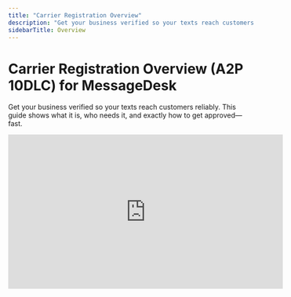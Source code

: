 ```yaml
---
title: "Carrier Registration Overview"
description: "Get your business verified so your texts reach customers reliably. This guide shows what it is, who needs it, and exactly how to get approved—fast."
sidebarTitle: Overview
---
```


# Carrier Registration Overview (A2P 10DLC) for MessageDesk

Get your business verified so your texts reach customers reliably. This guide shows what it is, who needs it, and exactly how to get approved—fast.

<iframe width="560" height="315" src="https://www.youtube.com/embed/YK9Ryb1DN9M?si=3XbTmTvFS3MlZP5J" title="YouTube video player" frameborder="0" allow="accelerometer; autoplay; clipboard-write; encrypted-media; gyroscope; picture-in-picture; web-share" referrerpolicy="strict-origin-when-cross-origin" allowfullscreen />

---

# SMS Registration Basics

## What is carrier registration?

A2P 10DLC is how US carriers verify businesses that text from local 10‑digit numbers. Registration tells carriers who you are and what you send, so your messages get delivered and aren't filtered. It's required for business texting in the US.

If you text from toll‑free numbers, there's a separate toll‑free verification as well.

## Who needs to register?

- All businesses texting US numbers from MessageDesk local numbers.
- Sole proprietors without an EIN can register too (with limits).
- Toll‑free phone numbers require their own free verification per number.

## How long does registration take?

- Typical approval: 5–7 business days
- Sometimes longer if info can't be verified immediately
- You may have limited or paused sending to US numbers while you wait

## Your registration path

Pick one. If you're unsure, choose Business (EIN).

- **Business (EIN)**
  - Requirements: Legal business name, EIN, business address, website or public listing
  - Coverage: All numbers in your MessageDesk workspace
  - Ongoing: Small monthly carrier fees apply
- **Sole Proprietor (no EIN)**
  - Requirements: US/Canada address, a personal mobile number (not VoIP), name, email
  - Coverage: One number per registration
  - Limits: Daily sending caps may apply
- **Toll‑Free Verification**
  - Separate, free verification for each toll‑free number
  - Typical timing: 2–3 weeks

---

## What you'll need

- Exact legal business details (match tax records)
- Business address (include suite/apt if applicable)
- Website or official listing (Facebook, Yelp, etc.)
- Clear description of your texting use case
- Two sample text messages (include opt‑out language in at least one)
- How you collect consent (website form, written, verbal, keyword)

---

# Start Registration Today

## How to register in MessageDesk

1. Open MessageDesk and go to Settings.
2. Select Phone Numbers → Registration.
3. Choose your path (Business with EIN, Sole Proprietor, or Toll‑Free).
4. Complete the form:
   - Business details (must match tax records exactly)
   - Use case description and two sample messages
   - Consent method and opt‑out language
   - Link to your website or official listing
5. Submit. You'll see status updates in Registration.

Statuses you may see: Pending, Approved, Rejected (with reason).

---

## If you're rejected

1. Review the rejection reason in Registration.
2. Update details to match records and best practices.
3. Resubmit.
4. We're here to help—fix the issue once, get approved, and move on.

---

## After approval

- Business (EIN): New numbers you add are automatically covered.
- Sole proprietor: Only the approved number can text US numbers.
- Keep your privacy policy live and consent practices consistent.
- Expect small ongoing carrier fees for registration maintenance.

---

# FAQs

<AccordionGroup>
  <Accordion title="Does registration cost money?" icon="question" iconType="regular">
    No, MessageDesk does not charge any fees for registration. All registration fees are covered by your subscription to MessageDesk.
  </Accordion>
  <Accordion title="Can I register during my free trial?" icon="Question" iconType="regular">
    Yes, MessageDesk can process your registration during your free trial so you can start texting as soon as possible.
  </Accordion>
  <Accordion title="What are common rejection reasons for A2P 10DLC?" icon="question" iconType="regular">
    ### Common rejection reasons (and quick fixes)

    - Business info doesn't match tax records
      - Fix: Match legal name (incl. LLC/Inc), EIN, full address exactly.
    - Website/listing mismatch or broken link
      - Fix: Use a working URL that shows your correct business name and address.
    - Vague or inconsistent use case and samples
      - Fix: Be specific. Make the samples sound like your actual brand.
    - Missing opt‑out or unclear consent
      - Fix: Add "Reply STOP to opt out" and state how you get permission.
    - New EIN (too recent)
      - Fix: Wait until the EIN is 30+ days old and resubmit.
  </Accordion>
  <Accordion title="What should my sample messages look like?" icon="question" iconType="regular">
    ### Sample use cases and messages

    - Appointment reminders:
      - "Hi [First Name], your appointment is set for [Date] at [Time] with [Business Name]. Reply YES to confirm or STOP to opt out."
    - Order updates:
      - "[Business Name]: your order [#1234] is ready for pickup at [Location]. Questions? Reply here. Reply STOP to opt out."
    - Service follow‑ups:
      - "Thanks for visiting [Business Name]! Share feedback at [link]. Reply STOP to opt out."

    Include opt‑out instructions in at least one sample.
  </Accordion>
  <Accordion title="How to stay compliant after registration?" icon="question" iconType="regular">
    ### Best practices to stay compliant

    - Always get consent before texting.
    - Include opt‑out instructions ("Reply STOP to opt out").
    - Send what you said you would.
    - Keep branding consistent across your website, samples, and messages.
    - Don't text prohibited content (SHAFT: sex, hate, alcohol for minors, firearms, tobacco).
  </Accordion>
</AccordionGroup>


- Can I register during a free trial?
  - Registration happens on paid workspaces.
- Can MessageDesk speed this up?
  - Reviews are handled by external registries and carriers. We make it easy to submit cleanly the first time.
- Do toll‑free numbers need this?
  - Yes—toll‑free has its own verification (free) per number.
- What if I switch from sole proprietor to business?
  - You can re‑register under Business once you have an EIN.